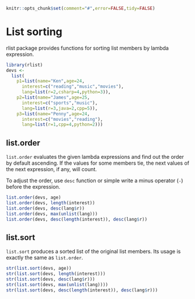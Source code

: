 <!--
%\VignetteEngine{knitr}
%\VignetteIndexEntry{List sorting}
-->

```r
knitr::opts_chunk$set(comment="#",error=FALSE,tidy=FALSE)
```

# List sorting

rlist package provides functions for sorting list members by lambda expression.

```r
library(rlist)
devs <-
  list(
    p1=list(name="Ken",age=24,
      interest=c("reading","music","movies"),
      lang=list(r=2,csharp=4,python=3)),
    p2=list(name="James",age=25,
      interest=c("sports","music"),
      lang=list(r=3,java=2,cpp=5)),
    p3=list(name="Penny",age=24,
      interest=c("movies","reading"),
      lang=list(r=1,cpp=4,python=2)))
```

## list.order

`list.order` evaluates the given lambda expressions and find out the order by default ascending. If the values for some members tie, the next values of the next expression, if any, will count.

To adjust the order, use `desc` function or simple write a minus operator (`-`) before the expression.

```r
list.order(devs, age)
list.order(devs, length(interest))
list.order(devs, desc(lang$r))
list.order(devs, max(unlist(lang)))
list.order(devs, desc(length(interest)), desc(lang$r))
```

## list.sort

`list.sort` produces a sorted list of the original list members. Its usage is exactly the same as `list.order`.

```r
str(list.sort(devs, age))
str(list.sort(devs, length(interest)))
str(list.sort(devs, desc(lang$r)))
str(list.sort(devs, max(unlist(lang))))
str(list.sort(devs, desc(length(interest)), desc(lang$r)))
```
